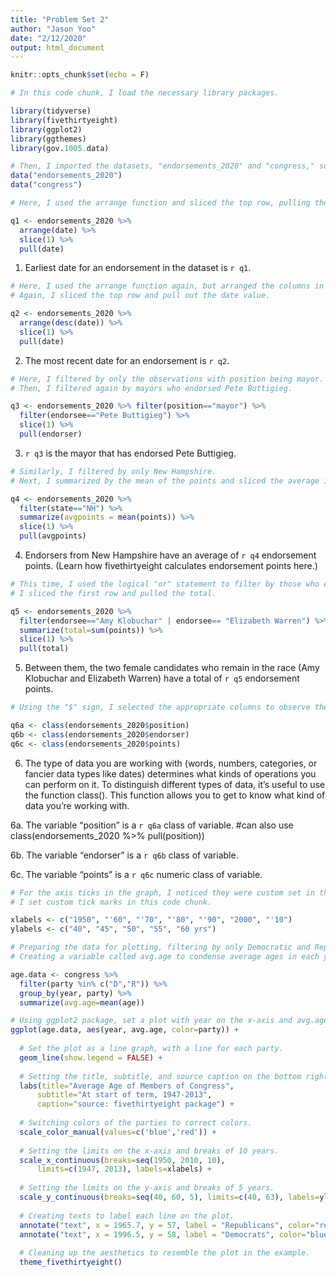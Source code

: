```yaml
---
title: "Problem Set 2"
author: "Jason Yoo"
date: "2/12/2020"
output: html_document
---
```


```r
knitr::opts_chunk$set(echo = F)
```

```r
# In this code chunk, I load the necessary library packages. 

library(tidyverse) 
library(fivethirtyeight)
library(ggplot2)
library(ggthemes)
library(gov.1005.data)
```

```r
# Then, I imported the datasets, "endorsements_2020" and "congress," so that I can answer the following mad libs.
data("endorsements_2020")
data("congress")
```

```r
# Here, I used the arrange function and sliced the top row, pulling the date column value out for the answer, q1.

q1 <- endorsements_2020 %>% 
  arrange(date) %>% 
  slice(1) %>% 
  pull(date)
```

1) Earliest date for an endorsement in the dataset is `r q1`.

```r
# Here, I used the arrange function again, but arranged the columns in descending order according to date.
# Again, I sliced the top row and pull out the date value.

q2 <- endorsements_2020 %>% 
  arrange(desc(date)) %>% 
  slice(1) %>% 
  pull(date)
```

2) The most recent date for an endorsement is `r q2`.

```r
# Here, I filtered by only the observations with position being mayor.
# Then, I filtered again by mayors who endorsed Pete Buttigieg. 

q3 <- endorsements_2020 %>% filter(position=="mayor") %>% 
  filter(endorsee=="Pete Buttigieg") %>% 
  slice(1) %>% 
  pull(endorser)
```

3) `r q3` is the mayor that has endorsed Pete Buttigieg.

```r
# Similarly, I filtered by only New Hampshire.
# Next, I summarized by the mean of the points and sliced the average in the first row.

q4 <- endorsements_2020 %>% 
  filter(state=="NH") %>% 
  summarize(avgpoints = mean(points)) %>% 
  slice(1) %>% 
  pull(avgpoints)
```

4) Endorsers from New Hampshire have an average of `r q4` endorsement points. (Learn how fivethirtyeight calculates endorsement points here.)

```r
# This time, I used the logical "or" statement to filter by those who endorsed Amy Klobuchar or Elizabeth Warren.
# I sliced the first row and pulled the total.

q5 <- endorsements_2020 %>% 
  filter(endorsee=="Amy Klobuchar" | endorsee== "Elizabeth Warren") %>% 
  summarize(total=sum(points)) %>% 
  slice(1) %>% 
  pull(total)
```

5) Between them, the two female candidates who remain in the race (Amy Klobuchar and Elizabeth Warren) have a total of `r q5` endorsement points.

```r
# Using the "$" sign, I selected the appropriate columns to observe the variable class of each column.

q6a <- class(endorsements_2020$position)
q6b <- class(endorsements_2020$endorser)
q6c <- class(endorsements_2020$points)
```

6) The type of data you are working with (words, numbers, categories, or fancier data types like dates) determines what kinds of operations you can perform on it. To distinguish different types of data, it’s useful to use the function class(). This function allows you to get to know what kind of data you’re working with.

6a. The variable “position” is a `r q6a` class of variable. #can also use class(endorsements_2020 %>% pull(position))

6b. The variable “endorser” is a `r q6b` class of variable.

6c. The variable “points” is a `r q6c` numeric class of variable.

```r
# For the axis ticks in the graph, I noticed they were custom set in the example. 
# I set custom tick marks in this code chunk.

xlabels <- c("1950", "'60", "'70", "'80", "'90", "2000", "'10")
ylabels <- c("40", "45", "50", "55", "60 yrs")
```

```r
# Preparing the data for plotting, filtering by only Democratic and Republican parties and grouping by year and party.
# Creating a variable called avg.age to condense average ages in each year for each party.

age.data <- congress %>% 
  filter(party %in% c("D","R")) %>% 
  group_by(year, party) %>% 
  summarize(avg.age=mean(age))
```

```r
# Using ggplot2 package, set a plot with year on the x-axis and avg.age on the y-axis, coloring by party.
ggplot(age.data, aes(year, avg.age, color=party)) + 
  
  # Set the plot as a line graph, with a line for each party.
  geom_line(show.legend = FALSE) + 
  
  # Setting the title, subtitle, and source caption on the bottom right of plot.
  labs(title="Average Age of Members of Congress", 
      subtitle="At start of term, 1947-2013", 
      caption="source: fivethirtyeight package") + 
  
  # Switching colors of the parties to correct colors.
  scale_color_manual(values=c('blue','red')) +
  
  # Setting the limits on the x-axis and breaks of 10 years.
  scale_x_continuous(breaks=seq(1950, 2010, 10), 
      limits=c(1947, 2013), labels=xlabels) +
  
  # Setting the limits on the y-axis and breaks of 5 years.
  scale_y_continuous(breaks=seq(40, 60, 5), limits=c(40, 63), labels=ylabels) +
  
  # Creating texts to label each line on the plot.
  annotate("text", x = 1965.7, y = 57, label = "Republicans", color="red") +
  annotate("text", x = 1996.5, y = 58, label = "Democrats", color="blue") +
  
  # Cleaning up the aesthetics to resemble the plot in the example.
  theme_fivethirtyeight()
```

